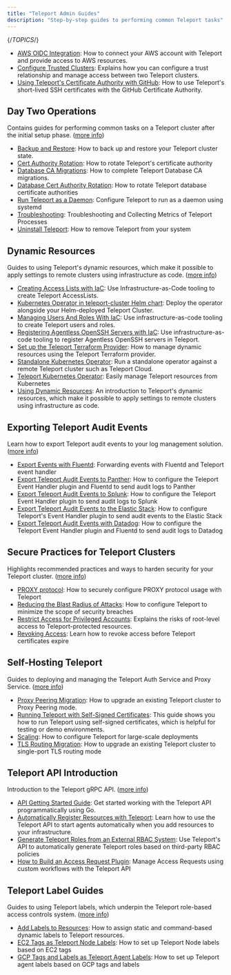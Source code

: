 ```yaml
---
title: "Teleport Admin Guides"
description: "Step-by-step guides to performing common Teleport tasks"
---
```


{/*TOPICS*/}

- [AWS OIDC Integration](admin-guides/awsoidc-integration.mdx): How to connect your AWS account with Teleport and provide access to AWS resources.
- [Configure Trusted Clusters](admin-guides/trustedclusters.mdx): Explains how you can configure a trust relationship and manage access between two Teleport clusters.
- [Using Teleport's Certificate Authority with GitHub](admin-guides/ssh-key-extensions.mdx): How to use Teleport's short-lived SSH certificates with the GitHub Certificate Authority.

## Day Two Operations

Contains guides for performing common tasks on a Teleport cluster after the initial setup phase. ([more info](admin-guides/day-two.mdx))

- [Backup and Restore](admin-guides/day-two/backup-restore.mdx): How to back up and restore your Teleport cluster state.
- [Cert Authority Rotation](admin-guides/day-two/ca-rotation.mdx): How to rotate Teleport's certificate authority
- [Database CA Migrations](admin-guides/day-two/db-ca-migrations.mdx): How to complete Teleport Database CA migrations.
- [Database Cert Authority Rotation](admin-guides/day-two/db-ca-rotation.mdx): How to rotate Teleport database certificate authorities
- [Run Teleport as a Daemon](admin-guides/day-two/daemon.mdx): Configure Teleport to run as a daemon using systemd
- [Troubleshooting](admin-guides/day-two/troubleshooting.mdx): Troubleshooting and Collecting Metrics of Teleport Processes
- [Uninstall Teleport](admin-guides/day-two/uninstall-teleport.mdx): How to remove Teleport from your system

## Dynamic Resources

Guides to using Teleport's dynamic resources, which make it possible to apply settings to remote clusters using infrastructure as code. ([more info](admin-guides/dynamic-resources.mdx))

- [Creating Access Lists with IaC](admin-guides/dynamic-resources/access-list.mdx): Use Infrastructure-as-Code tooling to create Teleport AccessLists.
- [Kubernetes Operator in teleport-cluster Helm chart](admin-guides/dynamic-resources/teleport-operator-helm.mdx): Deploy the operator alongside your Helm-deployed Teleport Cluster.
- [Managing Users And Roles With IaC](admin-guides/dynamic-resources/user-and-role.mdx): Use infrastructure-as-code tooling to create Teleport users and roles.
- [Registering Agentless OpenSSH Servers with IaC](admin-guides/dynamic-resources/agentless-ssh-servers.mdx): Use infrastructure-as-code tooling to register Agentless OpenSSH servers in Teleport.
- [Set up the Teleport Terraform Provider](admin-guides/dynamic-resources/terraform-provider.mdx): How to manage dynamic resources using the Teleport Terraform provider.
- [Standalone Kubernetes Operator](admin-guides/dynamic-resources/teleport-operator-standalone.mdx): Run a standalone operator against a remote Teleport cluster such as Teleport Cloud.
- [Teleport Kubernetes Operator](admin-guides/dynamic-resources/teleport-operator.mdx): Easily manage Teleport resources from Kubernetes
- [Using Dynamic Resources](admin-guides/dynamic-resources/overview.mdx): An introduction to Teleport's dynamic resources, which make it possible to apply settings to remote clusters using infrastructure as code.

## Exporting Teleport Audit Events

Learn how to export Teleport audit events to your log management solution. ([more info](admin-guides/export-audit-events.mdx))

- [Export Events with Fluentd](admin-guides/export-audit-events/fluentd.mdx): Forwarding events with Fluentd and Teleport event handler
- [Export Teleport Audit Events to Panther](admin-guides/export-audit-events/panther.mdx): How to configure the Teleport Event Handler plugin and Fluentd to send audit logs to Panther
- [Export Teleport Audit Events to Splunk](admin-guides/export-audit-events/splunk.mdx): How to configure the Teleport Event Handler plugin to send audit logs to Splunk
- [Export Teleport Audit Events to the Elastic Stack](admin-guides/export-audit-events/elastic-stack.mdx): How to configure Teleport's Event Handler plugin to send audit events to the Elastic Stack
- [Export Teleport Audit Events with Datadog](admin-guides/export-audit-events/datadog.mdx): How to configure the Teleport Event Handler plugin and Fluentd to send audit logs to Datadog

## Secure Practices for Teleport Clusters

Highlights recommended practices and ways to harden security for your Teleport cluster. ([more info](admin-guides/security.mdx))

- [PROXY protocol](admin-guides/security/proxy-protocol.mdx): How to securely configure PROXY protocol usage with Teleport
- [Reducing the Blast Radius of Attacks](admin-guides/security/reduce-blast-radius.mdx): How to configure Teleport to minimize the scope of security breaches
- [Restrict Access for Privileged Accounts](admin-guides/security/restrict-privileges.mdx): Explains the risks of root-level access to Teleport-protected resources.
- [Revoking Access](admin-guides/security/revoking-access.mdx): Learn how to revoke access before Teleport certificates expire

## Self-Hosting Teleport

Guides to deploying and managing the Teleport Auth Service and Proxy Service. ([more info](admin-guides/self-hosting.mdx))

- [Proxy Peering Migration](admin-guides/self-hosting/proxy-peering.mdx): How to upgrade an existing Teleport cluster to Proxy Peering mode.
- [Running Teleport with Self-Signed Certificates](admin-guides/self-hosting/self-signed-certs.mdx): This guide shows you how to run Teleport using self-signed certificates, which is helpful for testing or demo environments.
- [Scaling](admin-guides/self-hosting/scaling.mdx): How to configure Teleport for large-scale deployments
- [TLS Routing Migration](admin-guides/self-hosting/tls-routing.mdx): How to upgrade an existing Teleport cluster to single-port TLS routing mode

## Teleport API Introduction

Introduction to the Teleport gRPC API. ([more info](admin-guides/api.mdx))

- [API Getting Started Guide](admin-guides/api/getting-started.mdx): Get started working with the Teleport API programmatically using Go.
- [Automatically Register Resources with Teleport](admin-guides/api/automatically-register-agents.mdx): Learn how to use the Teleport API to start agents automatically when you add resources to your infrastructure.
- [Generate Teleport Roles from an External RBAC System](admin-guides/api/rbac.mdx): Use Teleport's API to automatically generate Teleport roles based on third-party RBAC policies
- [How to Build an Access Request Plugin](admin-guides/api/access-plugin.mdx): Manage Access Requests using custom workflows with the Teleport API

## Teleport Label Guides

Guides to using Teleport labels, which underpin the Teleport role-based access controls system. ([more info](admin-guides/labels.mdx))

- [Add Labels to Resources](admin-guides/labels/labels.mdx): How to assign static and command-based dynamic labels to Teleport resources.
- [EC2 Tags as Teleport Node Labels](admin-guides/labels/ec2-tags.mdx): How to set up Teleport Node labels based on EC2 tags
- [GCP Tags and Labels as Teleport Agent Labels](admin-guides/labels/gcp-tags.mdx): How to set up Teleport agent labels based on GCP tags and labels
